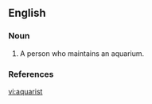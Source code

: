 ==English==

===Noun===
{{en-noun}}

# A person who maintains an aquarium.

===References===
{{R:Dictionary.com}}

[[vi:aquarist]]